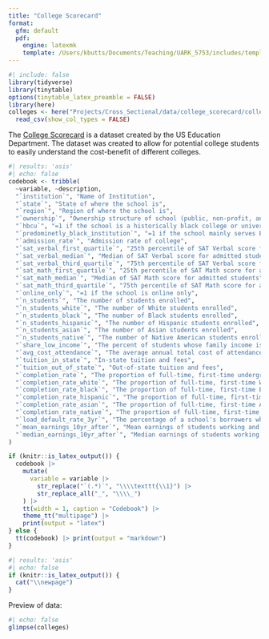 ```yaml
---
title: "College Scorecard"
format: 
  gfm: default
  pdf:
    engine: latexmk
    template: /Users/kbutts/Documents/Teaching/UARK_5753/includes/template.tex
---
```


```r
#| include: false
library(tidyverse)
library(tinytable)
options(tinytable_latex_preamble = FALSE)
library(here)
colleges <- here("Projects/Cross_Sectional/data/college_scorecard/college_scorecard.csv") |>
  read_csv(show_col_types = FALSE)
```

The [College Scorecard](https://collegescorecard.ed.gov/data/) is a dataset created by the US Education Department. 
The dataset was created to allow for potential college students to easily understand the cost-benefit of different colleges.


```r
#| results: 'asis'
#| echo: false
codebook <- tribble(
  ~variable, ~description,
  "`institution`", "Name of Institution",
  "`state`", "State of where the school is",
  "`region`", "Region of where the school is",
  "`ownership`", "Ownership structure of school (public, non-profit, and for-profit)",
  "`hbcu`", "=1 if the school is a historically black college or university",
  "`predominetly_black_institution`", "=1 if the school mainly serves Black students",
  "`admission_rate`", "Admission rate of college",
  "`sat_verbal_first_quartile`", "25th percentile of SAT Verbal score for admitted students",
  "`sat_verbal_median`", "Median of SAT Verbal score for admitted students",
  "`sat_verbal_third_quartile`", "75th percentile of SAT Verbal score for admitted students",
  "`sat_math_first_quartile`", "25th percentile of SAT Math score for admitted students",
  "`sat_math_median`", "Median of SAT Math score for admitted students",
  "`sat_math_third_quartile`", "75th percentile of SAT Math score for admitted students",
  "`online_only`", "=1 if the school is online only",
  "`n_students`", "The number of students enrolled",
  "`n_students_white`", "The number of White students enrolled",
  "`n_students_black`", "The number of Black students enrolled",
  "`n_students_hispanic`", "The number of Hispanic students enrolled",
  "`n_students_asian`", "The number of Asian students enrolled",
  "`n_students_native`", "The number of Native American students enrolled",
  "`share_low_income`", "The percent of students whose family income is less than $30,000",
  "`avg_cost_attendance`", "The average annual total cost of attendance including tuition and fees, books and supplies, and living expenses, minus the average grant/scholarship aid.",
  "`tuition_in_state`", "In-state tuition and fees",
  "`tuition_out_of_state`", "Out-of-state tuition and fees",
  "`completion_rate`", "The proportion of full-time, first-time undergraduates who completed a degree at the institution within 6 years",
  "`completion_rate_white`", "The proportion of full-time, first-time White undergraduates who completed a degree at the institution within 6 years",
  "`completion_rate_black`", "The proportion of full-time, first-time Black undergraduates who completed a degree at the institution within 6 years",
  "`completion_rate_hispanic`", "The proportion of full-time, first-time Hispanic undergraduates who completed a degree at the institution within 6 years",
  "`completion_rate_asian`", "The proportion of full-time, first-time Asian undergraduates who completed a degree at the institution within 6 years",
  "`completion_rate_native`", "The proportion of full-time, first-time Native American undergraduates who completed a degree at the institution within 6 years",
  "`load_default_rate_3yr`", "The percentage of a school's borrowers who default on their loans within 3 years.",
  "`mean_earnings_10yr_after`", "Mean earnings of students working and not enrolled 10 years after entry",
  "`median_earnings_10yr_after`", "Median earnings of students working and not enrolled 10 years after entry",
)

if (knitr::is_latex_output()) {
  codebook |>
    mutate(
      variable = variable |>
        str_replace("`(.*)`", "\\\\texttt{\\1}") |>
        str_replace_all("_", "\\\\_")
    ) |>
    tt(width = 1, caption = "Codebook") |>
    theme_tt("multipage") |>
    print(output = "latex")
} else {
  tt(codebook) |> print(output = "markdown")
}
```

```r
#| results: 'asis'
#| echo: false
if (knitr::is_latex_output()) {
  cat("\\newpage")
}
```

Preview of data:
```r
#| echo: false
glimpse(colleges)
```


